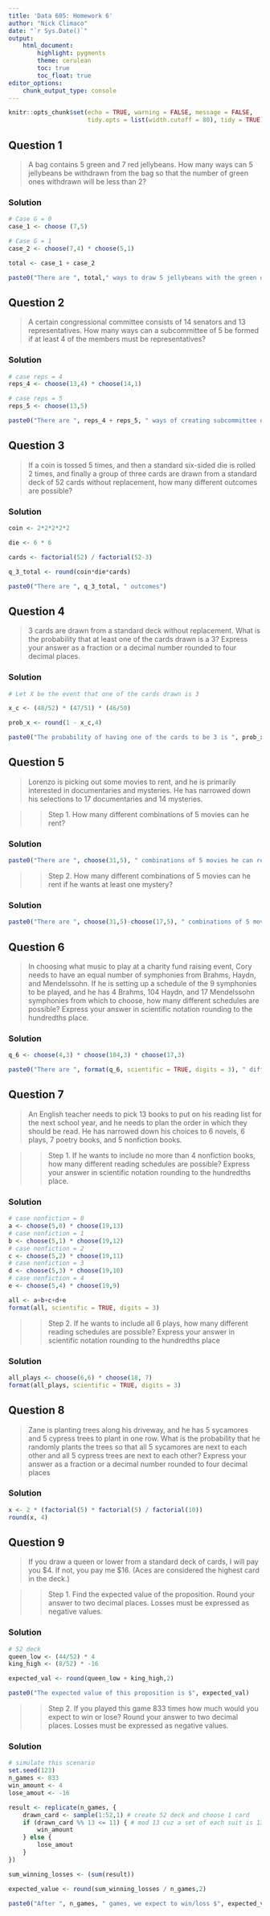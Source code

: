 ```yaml
---
title: 'Data 605: Homework 6'
author: "Nick Climaco"
date: "`r Sys.Date()`"
output:
    html_document:
        highlight: pygments
        theme: cerulean
        toc: true
        toc_float: true
editor_options:
    chunk_output_type: console
---
```


```r
knitr::opts_chunk$set(echo = TRUE, warning = FALSE, message = FALSE,
                      tidy.opts = list(width.cutoff = 80), tidy = TRUE)
```

## Question 1 

> A bag contains 5 green and 7 red jellybeans. How many ways can 5 jellybeans be withdrawn from the bag so that the number of green ones withdrawn will be less than 2?

### Solution

```r
# Case G = 0 
case_1 <- choose (7,5)

# Case G = 1 
case_2 <- choose(7,4) * choose(5,1)

total <- case_1 + case_2 

paste0("There are ", total," ways to draw 5 jellybeans with the green ones less than 2")
```


## Question 2

> A certain congressional committee consists of 14 senators and 13 representatives. How many ways can a subcommittee of 5 be formed if at least 4 of the members must be representatives?

### Solution

```r
# case reps = 4 
reps_4 <- choose(13,4) * choose(14,1) 

# case reps = 5 
reps_5 <- choose(13,5)

paste0("There are ", reps_4 + reps_5, " ways of creating subcommittee of 5 with at least 4 representatives.")
```

## Question 3

> If a coin is tossed 5 times, and then a standard six-sided die is rolled 2 times, and finally a group of three cards are drawn from a standard deck of 52 cards without replacement, how many different outcomes are possible?

### Solution

```r
coin <- 2*2*2*2*2

die <- 6 * 6

cards <- factorial(52) / factorial(52-3)

q_3_total <- round(coin*die*cards)

paste0("There are ", q_3_total, " outcomes")
```

## Question 4

> 3 cards are drawn from a standard deck without replacement. What is the probability that at least one of the cards drawn is a 3? Express your answer as a fraction or a decimal number rounded to four decimal places.

### Solution 

```r
# Let X be the event that one of the cards drawn is 3

x_c <- (48/52) * (47/51) * (46/50)

prob_x <- round(1 - x_c,4)

paste0("The probability of having one of the cards to be 3 is ", prob_x)
```

## Question 5 

> Lorenzo is picking out some movies to rent, and he is primarily interested in documentaries and mysteries. He has narrowed down his selections to 17 documentaries and 14 mysteries.

>> Step 1. How many different combinations of 5 movies can he rent?

### Solution 

```r
paste0("There are ", choose(31,5), " combinations of 5 movies he can rent")
```

>> Step 2. How many different combinations of 5 movies can he rent if he wants at least one mystery?

### Solution

```r
paste0("There are ", choose(31,5)-choose(17,5), " combinations of 5 movies he can rent with at least 1 mystery movie")
```

## Question 6

> In choosing what music to play at a charity fund raising event, Cory needs to have an equal number of symphonies from Brahms, Haydn, and Mendelssohn. If he is setting up a schedule of the 9 symphonies to be played, and he has 4 Brahms, 104 Haydn, and 17 Mendelssohn symphonies from which to choose, how many different schedules are possible? Express your answer in scientific notation rounding to the hundredths place.

### Solution

```r
q_6 <- choose(4,3) * choose(104,3) * choose(17,3)

paste0("There are ", format(q_6, scientific = TRUE, digits = 3), " different schedules possible")
```

## Question 7

> An English teacher needs to pick 13 books to put on his reading list for the next school year, and he needs to plan the order in which they should be read. He has narrowed down his choices to 6 novels, 6 plays, 7 poetry books, and 5 nonfiction books.

>> Step 1. If he wants to include no more than 4 nonfiction books, how many different reading schedules are possible? Express your answer in scientific notation rounding to the hundredths place.

### Solution 

```r
# case nonfiction = 0
a <- choose(5,0) * choose(19,13)
# case nonfiction = 1
b <- choose(5,1) * choose(19,12)
# case nonfiction = 2
c <- choose(5,2) * choose(19,11)
# case nonfiction = 3
d <- choose(5,3) * choose(19,10)
# case nonfiction = 4
e <- choose(5,4) * choose(19,9)

all <- a+b+c+d+e
format(all, scientific = TRUE, digits = 3)
```

>> Step 2. If he wants to include all 6 plays, how many different reading schedules are possible? Express your answer in scientific notation rounding to the hundredths place

### Solution

```r
all_plays <- choose(6,6) * choose(18, 7)
format(all_plays, scientific = TRUE, digits = 3)
```

## Question 8 

> Zane is planting trees along his driveway, and he has 5 sycamores and 5 cypress trees to plant in one row. What is the probability that he randomly plants the trees so that all 5 sycamores are next to each other and all 5 cypress trees are next to each other? Express your answer as a fraction or a decimal number rounded to four decimal places

### Solution 

```r
x <- 2 * (factorial(5) * factorial(5) / factorial(10))
round(x, 4)
```

## Question 9

> If you draw a queen or lower from a standard deck of cards, I will pay you $4. If not, you pay me $16. (Aces are considered the highest card in the deck.)

>> Step 1. Find the expected value of the proposition. Round your answer to two decimal places. Losses must be expressed as negative values.

### Solution 

```r
# 52 deck
queen_low <- (44/52) * 4
king_high <- (8/52) * -16

expected_val <- round(queen_low + king_high,2)

paste0("The expected value of this proposition is $", expected_val)
```

>> Step 2. If you played this game 833 times how much would you expect to win or lose? Round your answer to two decimal places. Losses must be expressed as negative values.

### Solution 

```r
# simulate this scenario
set.seed(123)
n_games <- 833 
win_amount <- 4
lose_amout <- -16

result <- replicate(n_games, { 
    drawn_card <- sample(1:52,1) # create 52 deck and choose 1 card
    if (drawn_card %% 13 <= 11) { # mod 13 cuz a set of each suit is 13 cards, multiples of 13 are the Aces
        win_amount
    } else {
        lose_amout
    }
})

sum_winning_losses <- (sum(result))

expected_value <- round(sum_winning_losses / n_games,2)

paste0("After ", n_games, " games, we expect to win/loss $", expected_value)
```


